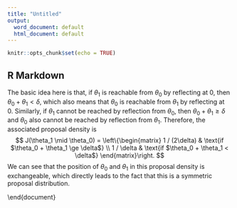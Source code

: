 ```yaml
---
title: "Untitled"
output:
  word_document: default
  html_document: default
---
```


```r
knitr::opts_chunk$set(echo = TRUE)
```

## R Markdown
\section{Exercise from Textbook}

\parabf{
10.1 Reflecting random walks: It is often useful in MCMC to have a proposal distribution which is both symmetric and has support only on a certain region. For example, if we know $\theta > 0$, we would like our proposal distribution $J(\theta_1 \mid \theta_0)$ to have support on positive $\theta$ values. Consider the following proposal algorithm:
\begin{itemize}
\item
sample $\tilde\theta \sim \cU(\theta_0 - \delta, \theta_0 + \delta)$;
\item
if $\tilde\theta < 0$, set $\theta_1 = - \tilde\theta$;
\item
if $\tilde\theta \ge 0$, set $\theta_1 = - \tilde\theta$.
\end{itemize}
In other words, $\theta_1 = \abs{\tilde\theta}$. Show that the above algorithm draws samples from a symmetric proposal distribution which has support on positive values of $\theta$. It may be helpful to write out the associated proposal density $J(\theta_1 \mid \theta_0)$ under the two conditions $\theta_0 \le \delta$ and $\theta_0 > \delta$ separately.
}

The basic idea here is that, if $\theta_1$ is reachable from $\theta_0$ by reflecting at 0, then $\theta_0 + \theta_1 < \delta$, which also means that $\theta_0$ is reachable from $\theta_1$ by reflecting at 0. Similarly, if $\theta_1$ cannot be reached by reflection from $\theta_0$, then $\theta_0 + \theta_1 \ge \delta$ and $\theta_0$ also cannot be reached by reflection from $\theta_1$. Therefore, the associated proposal density is
$$
J(\theta_1 \mid \theta_0)
=
\left\{\begin{matrix}
1 / (2\delta) & \text{if $\theta_0 + \theta_1 \ge \delta$} \\
1 / \delta & \text{if $\theta_0 + \theta_1 < \delta$}
\end{matrix}\right.
$$
We can see that the position of $\theta_0$ and $\theta_1$ in this proposal density is exchangeable, which directly leads to the fact that this is a symmetric proposal distribution.




















\end{document}